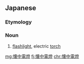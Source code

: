 {{also|懐中電灯}}
==Japanese==
{{ja-kanjitab}}

===Etymology===
{{compound|懐中|電燈|t1=in one's pocket|t2=electric light|lang=ja|sort=かいちゅうでんとう}}

===Noun===
{{ja-noun|かいちゅうでんとう|shin=懐中電灯}}
# [[flashlight]], electric [[torch]]

[[mg:懐中電燈]]
[[fj:懐中電燈]]
[[chr:懐中電燈]]